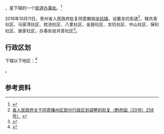 {{中国乡级行政区|52/03/21/101/000}}

'''{{PAGENAMEBASE}}'''，是{{PRC admin/fullname|52/03/21/101/000|3}}下辖的一个[[街道办事处|街道办事处]]。<ref>{{PRC admin/ref sgc|{{PRC admin/parent|52/03/21/101/000}}}}</ref>

2016年10月11日，贵州省人民政府批复同意撤销[[龙坑镇|龙坑镇]]，设置龙坑街道<ref>[http://www.gzgov.gov.cn/xxgk/jbxxgk/fgwj/zfwj/qfh/201610/t20161024_652009.html 省人民政府关于同意播州区部分行政区划调整的批复（黔府函〔2016〕258号）] {{webarchive|url=https://web.archive.org/web/20170902012935/http://www.gzgov.gov.cn/xxgk/jbxxgk/fgwj/zfwj/qfh/201610/t20161024_652009.html |date=2017-09-02 }}</ref>，辖共青社区、马家湾社区、梳池社区、八里社区、金鼓社区、龙坑社区、中山社区、保利社区、谢家社区，办事处驻共青社区<ref>{{Cite web |url=http://zy.gog.cn/system/2016/11/03/015198373.shtml |title=播州区设立5个街道办事处 |access-date=2017-09-01 |archive-url=https://web.archive.org/web/20170902010050/http://zy.gog.cn/system/2016/11/03/015198373.shtml |archive-date=2017-09-02 |dead-url=yes }}</ref>。

== 行政区划 ==

{{PAGENAMEBASE}}下辖以下地区：<ref>{{PRC admin/ref sgc|52/03/21/101/000}}</ref>

{{PRC admin/children|52/03/21/101/000}}。

== 参考资料 ==

{{reflist}}

{{行政区划小作品}}
{{PRC admin/navcat|52/03/21/101/000}}